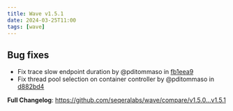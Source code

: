 ```yaml
---
title: Wave v1.5.1
date: 2024-03-25T11:00
tags: [wave]
---
```


## Bug fixes

- Fix trace slow endpoint duration by @pditommaso in [fb1eea9](https://github.com/seqeralabs/wave/commit/fb1eea964af5b6f2b0de052bde77e02561ec87e2)
- Fix thread pool selection on container controller by @pditommaso in [d882bd4](https://github.com/seqeralabs/wave/commit/d882bd4d1fe156c8123301e36a383a99fc584517)

**Full Changelog**: https://github.com/seqeralabs/wave/compare/v1.5.0...v1.5.1
